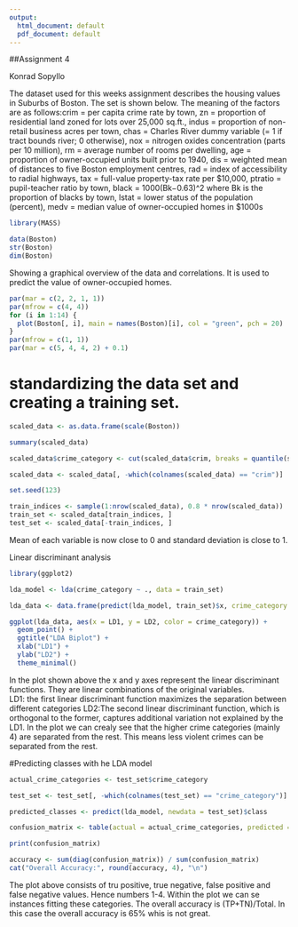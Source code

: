 ```yaml
---
output:
  html_document: default
  pdf_document: default
---
```


##Assignment 4

Konrad Sopyllo

The dataset used for this weeks assignment describes the housing values in Suburbs of Boston. The set is shown below. The meaning of the factors are as follows:crim = per capita crime rate by town, zn = proportion of residential land zoned for lots over 25,000 sq.ft., indus = proportion of non-retail business acres per town, chas = Charles River dummy variable (= 1 if tract bounds river; 0 otherwise), nox = nitrogen oxides concentration (parts per 10 million), rm = average number of rooms per dwelling, age = proportion of owner-occupied units built prior to 1940, dis = weighted mean of distances to five Boston employment centres, rad = index of accessibility to radial highways, tax = full-value property-tax rate per $10,000, ptratio = pupil-teacher ratio by town, black = 1000(Bk−0.63)^2 where Bk is the proportion of blacks by town, lstat = lower status of the population (percent), medv = median value of owner-occupied homes in $1000s
```r
library(MASS)

data(Boston)
str(Boston)
dim(Boston)
```
Showing a graphical overview of the data and correlations. It is used to predict the value of owner-occupied homes.
```r
par(mar = c(2, 2, 1, 1))
par(mfrow = c(4, 4))
for (i in 1:14) {
  plot(Boston[, i], main = names(Boston)[i], col = "green", pch = 20)
}
par(mfrow = c(1, 1))
par(mar = c(5, 4, 4, 2) + 0.1) 
```
# standardizing the data set and creating a training set.
```r
scaled_data <- as.data.frame(scale(Boston))

summary(scaled_data)

scaled_data$crime_category <- cut(scaled_data$crim, breaks = quantile(scaled_data$crim), labels = FALSE)

scaled_data <- scaled_data[, -which(colnames(scaled_data) == "crim")]

set.seed(123)

train_indices <- sample(1:nrow(scaled_data), 0.8 * nrow(scaled_data))
train_set <- scaled_data[train_indices, ]
test_set <- scaled_data[-train_indices, ]
```
Mean of each variable is now close to 0 and standard deviation is close to 1. 

Linear discriminant analysis
```r

library(ggplot2)

lda_model <- lda(crime_category ~ ., data = train_set)

lda_data <- data.frame(predict(lda_model, train_set)$x, crime_category = train_set$crime_category)

ggplot(lda_data, aes(x = LD1, y = LD2, color = crime_category)) +
  geom_point() +
  ggtitle("LDA Biplot") +
  xlab("LD1") +
  ylab("LD2") +
  theme_minimal()
```

In the plot shown above the x and y axes represent the linear discriminant functions. They are linear combinations of the original variables.  
LD1: the first linear discriminant function maximizes the separation between different categories
LD2:The second linear discriminant function, which is orthogonal to the former, captures additional variation not explained by the LD1. 
In the plot we can crealy see that the higher crime categories (mainly 4) are separated from the rest. This means less violent crimes can be separated from the rest. 

#Predicting classes with he LDA model

```r
actual_crime_categories <- test_set$crime_category

test_set <- test_set[, -which(colnames(test_set) == "crime_category")]

predicted_classes <- predict(lda_model, newdata = test_set)$class

confusion_matrix <- table(actual = actual_crime_categories, predicted = predicted_classes)

print(confusion_matrix)

accuracy <- sum(diag(confusion_matrix)) / sum(confusion_matrix)
cat("Overall Accuracy:", round(accuracy, 4), "\n")
```
The plot above consists of tru positive, true negative, false positive and false negative values. Hence numbers 1-4. Within the plot we can se instances fitting these categories. The overall accuracy is (TP+TN)/Total. In this case the overall accuracy is 65% whis is not great. 

